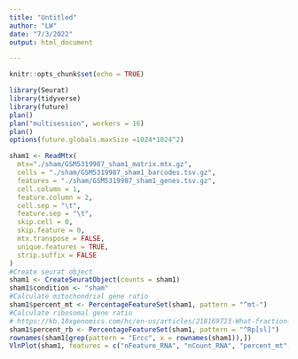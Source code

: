 ```yaml
---
title: "Untitled"
author: "LW"
date: "7/3/2022"
output: html_document

---
```


```r
knitr::opts_chunk$set(echo = TRUE)
```

```r
library(Seurat)
library(tidyverse)
library(future)
plan()
plan("multisession", workers = 16)
plan()
options(future.globals.maxSize =1024*1024^2)

sham1 <- ReadMtx(
  mtx="./sham/GSM5319987_sham1_matrix.mtx.gz",
  cells = "./sham/GSM5319987_sham1_barcodes.tsv.gz",
  features = "./sham/GSM5319987_sham1_genes.tsv.gz",
  cell.column = 1,
  feature.column = 2,
  cell.sep = "\t",
  feature.sep = "\t",
  skip.cell = 0,
  skip.feature = 0,
  mtx.transpose = FALSE,
  unique.features = TRUE,
  strip.suffix = FALSE
)
#Create seurat object
sham1 <- CreateSeuratObject(counts = sham1)
sham1$condition <- "sham"
#Calculate mitochondrial gene ratio
sham1$percent_mt <- PercentageFeatureSet(sham1, pattern = "^mt-")
#Calculate ribosomal gene ratio
# https://kb.10xgenomics.com/hc/en-us/articles/218169723-What-fraction-of-reads-map-to-ribosomal-proteins-
sham1$percent_rb <- PercentageFeatureSet(sham1, pattern = "^Rp[sl]")
rownames(sham1[grep(pattern = "Ercc", x = rownames(sham1)),])
VlnPlot(sham1, features = c("nFeature_RNA", "nCount_RNA", "percent_mt", "percent_rb"), ncol = 4)

```

